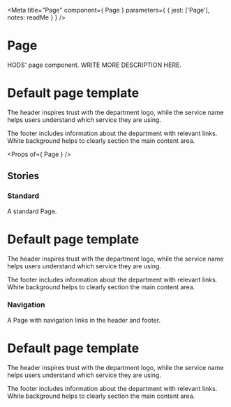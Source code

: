 
<Meta
  title="Page"
  component={ Page }
  parameters={ {
    jest: ['Page'],
    notes: readMe
  } }
/>

# Page

HODS' page component.
WRITE MORE DESCRIPTION HERE.

<Preview withToolbar>
  <Story name="Page">
    <Page
      title="Service name"
      footerNavigation={[
        { href: '/feedback', text: 'Feedback' },
        { href: '/help', text: 'Help' },
        { href: 'https://gov.uk/', text: 'Gov.UK home' }
      ]}
    >
      <h1>Default page template</h1>
      <p>The header inspires trust with the department logo, while the service name helps users understand which service they are using.</p>
      <p>The footer includes information about the department with relevant links. White background helps to clearly section the main content area.</p>
    </Page>
  </Story>
</Preview>

<Props of={ Page } />


## Stories
### Standard

A standard Page.

<Preview>
  <Story name="Standard">
    <Page>
      <h1>Default page template</h1>
      <p>The header inspires trust with the department logo, while the service name helps users understand which service they are using.</p>
      <p>The footer includes information about the department with relevant links. White background helps to clearly section the main content area.</p>
    </Page>
  </Story>
</Preview>


### Navigation

A Page with navigation links in the header and footer.

<Preview>
  <Story name="Navigation">
    <Page
      accountHref="#/my-account"
      title="Service name"
      signOutHref="#/auth/sign-out"
      username="User name"
      navigation={[
        { href: '/styles', text: 'Styles', active: true },
        { href: '/components', text: 'Components' },
        { href: '/patterns', text: 'Patterns' },
        { href: '/resources', text: 'Resources' },
        { href: '/get-involved', text: 'Get involved' }
      ]}
      footerNavigation={[
        { href: '/feedback', text: 'Feedback' },
        { href: '/help', text: 'Help' },
        { href: 'https://gov.uk/', text: 'Gov.UK home' }
      ]}
      footerContent="Copyright 2020 Crown copyright"
    >
      <h1>Default page template</h1>
      <p>The header inspires trust with the department logo, while the service name helps users understand which service they are using.</p>
      <p>The footer includes information about the department with relevant links. White background helps to clearly section the main content area.</p>
    </Page>
  </Story>
</Preview>